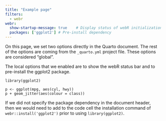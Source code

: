 ```yaml
---
title: "Example page"
filters:
  - webr
webr:  
  show-startup-message: true    # Display status of webR initialization
  packages: ['ggplot2'] # Pre-install dependency
---
```


On this page, we set two options directly in the Quarto document. The rest of the options are coming from the `_quarto.yml` project file. These options are considered "global".

The local options that we enabled are to show the webR status bar and to pre-install the ggplot2 package.

```webr-r
library(ggplot2)

p <- ggplot(mpg, aes(cyl, hwy))
p + geom_jitter(aes(colour = class))
```

:::callout-note
If we did not specify the package dependency in the document header, then we would need to add to the code cell the installation command of `webr::install('ggplot2')` prior to using `library(ggplot2)`.
:::